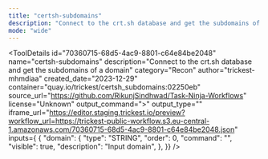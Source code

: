 ```yaml
---
title: "certsh-subdomains"
description: "Connect to the crt.sh database and get the subdomains of a domain"
mode: "wide"
---
```



<ToolDetails
  id="70360715-68d5-4ac9-8801-c64e84be2048"
  name="certsh-subdomains"
  description="Connect to the crt.sh database and get the subdomains of a domain"
  category="Recon"
  author="trickest-mhmdiaa"
  created_date="2023-12-29"
  container="quay.io/trickest/certsh_subdomains:02250eb"
  source_url="https://github.com/RikunjSindhwad/Task-Ninja-Workflows"
  license="Unknown"
  output_command=">"
  output_type=""
  iframe_url="https://editor.staging.trickest.io/preview?workflow_url=https://trickest-public-workflow.s3.eu-central-1.amazonaws.com/70360715-68d5-4ac9-8801-c64e84be2048.json"
  inputs={ {
  "domain": {
    "type": "STRING",
    "order": 0,
    "command": "",
    "visible": true,
    "description": "Input domain",
  },
}}
/>